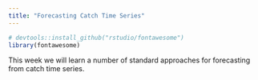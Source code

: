 ```yaml
---
title: "Forecasting Catch Time Series"
---
```


```r
# devtools::install_github("rstudio/fontawesome")
library(fontawesome)
```

This week we will learn a number of standard approaches for forecasting from catch time series.